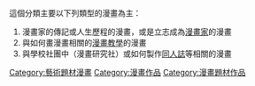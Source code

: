 {{Catnav|頁面分類|人类社会|生活|娱乐|漫画|漫畫類型}}
{{Catnav|頁面分類|人类社会|文化|艺术|漫画|漫畫類型}}
{{Catnav|頁面分類|人类社会|文化|娱乐|漫画|漫畫類型}}
{{Catnav|頁面分類|人文學科|艺术|漫画|漫畫類型}}
{{Catnav|頁面分類|人文學科|文学|書籍|漫画|漫畫類型}}

;這個分類主要以下列類型的漫畫為主：
# 漫畫家的傳記或人生歷程的漫畫，或是立志成為[[漫畫家|漫畫家]]的漫畫
# 與如何畫漫畫相關的[[漫畫教學|漫畫教學]]的漫畫
# 與學校社團中（漫畫研究社）或如何製作[[同人誌|同人誌]]等相關的漫畫

[[Category:藝術題材漫畫|Category:藝術題材漫畫]]
[[Category:漫畫作品|Category:漫畫作品]]
[[Category:漫畫題材作品|Category:漫畫題材作品]]